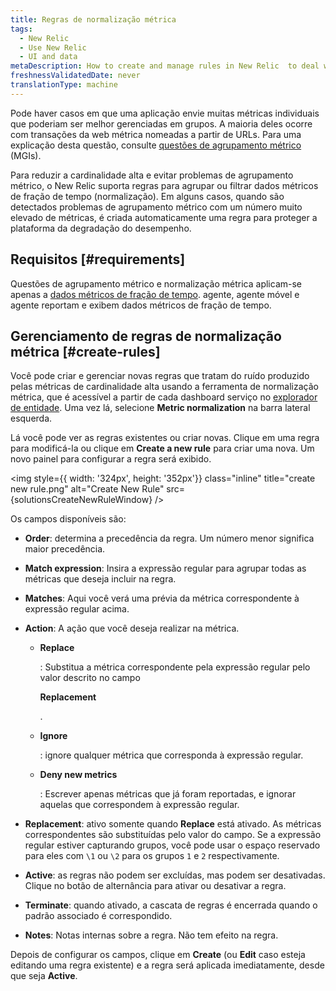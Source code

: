 ```yaml
---
title: Regras de normalização métrica
tags:
  - New Relic
  - Use New Relic
  - UI and data
metaDescription: How to create and manage rules in New Relic  to deal with noise from high cardinality metrics and prevent metric grouping issues (MGIs).
freshnessValidatedDate: never
translationType: machine
---
```



Pode haver casos em que uma aplicação envie muitas métricas individuais que poderiam ser melhor gerenciadas em grupos. A maioria deles ocorre com transações da web métrica nomeadas a partir de URLs. Para uma explicação desta questão, consulte [questões de agrupamento métrico](/docs/using-new-relic/cross-product-functions/troubleshooting/metric-grouping-issues) (MGIs).

Para reduzir a cardinalidade alta e evitar problemas de agrupamento métrico, o New Relic suporta regras para agrupar ou filtrar dados métricos de fração de tempo (normalização). Em alguns casos, quando são detectados problemas de agrupamento métrico com um número muito elevado de métricas, é criada automaticamente uma regra para proteger a plataforma da degradação do desempenho.

## Requisitos [#requirements]

Questões de agrupamento métrico e normalização métrica aplicam-se apenas a [dados métricos de fração de tempo](/docs/data-apis/understand-data/new-relic-data-types/#timeslice-data). <InlinePopover type="apm"/>agente, agente móvel e <InlinePopover type="browser"/>agente reportam e exibem dados métricos de fração de tempo.

## Gerenciamento de regras de normalização métrica [#create-rules]

Você pode criar e gerenciar novas regras que tratam do ruído produzido pelas métricas de cardinalidade alta usando a ferramenta de normalização métrica, que é acessível a partir de cada dashboard serviço no [explorador de entidade](/docs/new-relic-solutions/new-relic-one/core-concepts/new-relic-explorer-view-performance-across-apps-services-hosts#find). Uma vez lá, selecione <DNT>**Metric normalization**</DNT> na barra lateral esquerda.

Lá você pode ver as regras existentes ou criar novas. Clique em uma regra para modificá-la ou clique em <DNT>**Create a new rule**</DNT> para criar uma nova. Um novo painel para configurar a regra será exibido.

<img
  style={{ width: '324px', height: '352px'}}
  class="inline"
  title="create new rule.png"
  alt="Create New Rule"
  src={solutionsCreateNewRuleWindow}
/>

Os campos disponíveis são:

* <DNT>**Order**</DNT>: determina a precedência da regra. Um número menor significa maior precedência.

* <DNT>**Match expression**</DNT>: Insira a expressão regular para agrupar todas as métricas que deseja incluir na regra.

* <DNT>**Matches**</DNT>: Aqui você verá uma prévia da métrica correspondente à expressão regular acima.

* <DNT>**Action**</DNT>: A ação que você deseja realizar na métrica.

  * <DNT>**Replace**</DNT>

    : Substitua a métrica correspondente pela expressão regular pelo valor descrito no campo

    <DNT>**Replacement**</DNT>

    .

  * <DNT>**Ignore**</DNT>

    : ignore qualquer métrica que corresponda à expressão regular.

  * <DNT>**Deny new metrics**</DNT>

    : Escrever apenas métricas que já foram reportadas, e ignorar aquelas que correspondem à expressão regular.

* <DNT>**Replacement**</DNT>: ativo somente quando <DNT>**Replace**</DNT> está ativado. As métricas correspondentes são substituídas pelo valor do campo. Se a expressão regular estiver capturando grupos, você pode usar o espaço reservado para eles com `\1` ou `\2` para os grupos `1` e `2` respectivamente.

* <DNT>**Active**</DNT>: as regras não podem ser excluídas, mas podem ser desativadas. Clique no botão de alternância para ativar ou desativar a regra.

* <DNT>**Terminate**</DNT>: quando ativado, a cascata de regras é encerrada quando o padrão associado é correspondido.

* <DNT>**Notes**</DNT>: Notas internas sobre a regra. Não tem efeito na regra.

Depois de configurar os campos, clique em <DNT>**Create**</DNT> (ou <DNT>**Edit**</DNT> caso esteja editando uma regra existente) e a regra será aplicada imediatamente, desde que seja <DNT>**Active**</DNT>.